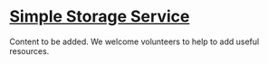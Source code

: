 # [Simple Storage Service](https://aws.amazon.com/s3/)

Content to be added. We welcome volunteers to help to add useful resources.

